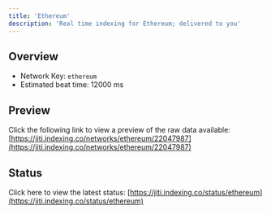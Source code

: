 ```yaml
---
title: 'Ethereum'
description: 'Real time indexing for Ethereum; delivered to you'
---
```


## Overview
- Network Key: `ethereum`
- Estimated beat time: 12000 ms

## Preview
Click the following link to view a preview of the raw data available: [https://jiti.indexing.co/networks/ethereum/22047987](https://jiti.indexing.co/networks/ethereum/22047987)

## Status
Click here to view the latest status: [https://jiti.indexing.co/status/ethereum](https://jiti.indexing.co/status/ethereum)
